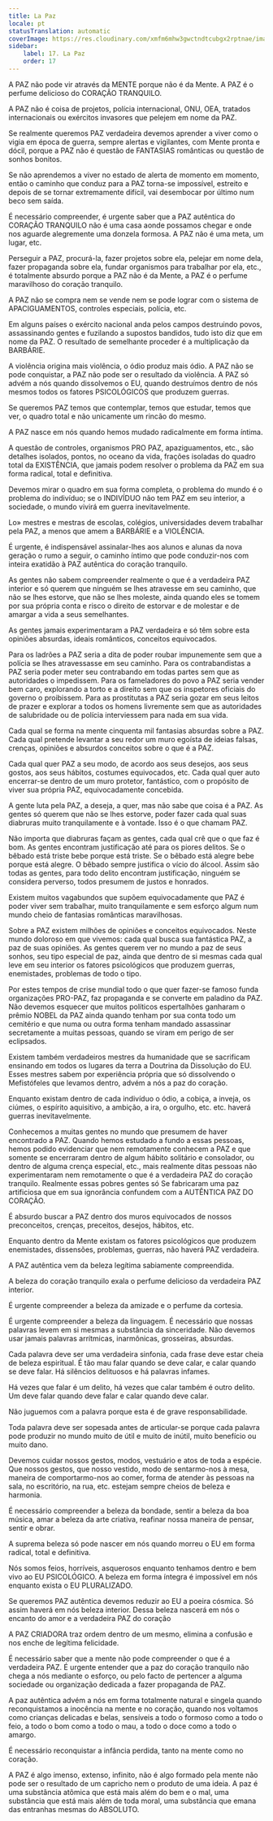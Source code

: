 ```yaml
---
title: La Paz
locale: pt
statusTranslation: automatic
coverImage: https://res.cloudinary.com/xmfm6mhw3gwctndtcubgx2rptnae/image/upload/v1740337243/small_cover_educacion_fundamental_a051170f1c.webp
sidebar:
    label: 17. La Paz
    order: 17
---
```

A PAZ não pode vir através da MENTE porque não é da Mente. A PAZ é o perfume delicioso do CORAÇÃO TRANQUILO.

A PAZ não é coisa de projetos, polícia internacional, ONU, OEA, tratados internacionais ou exércitos invasores que pelejem em nome da PAZ.

Se realmente queremos PAZ verdadeira devemos aprender a viver como o vigia em época de guerra, sempre alertas e vigilantes, com Mente pronta e dócil, porque a PAZ não é questão de FANTASIAS românticas ou questão de sonhos bonitos.

Se não aprendemos a viver no estado de alerta de momento em momento, então o caminho que conduz para a PAZ torna-se impossível, estreito e depois de se tornar extremamente difícil, vai desembocar por último num beco sem saída.

É necessário compreender, é urgente saber que a PAZ autêntica do CORAÇÃO TRANQUILO não é uma casa aonde possamos chegar e onde nos aguarde alegremente uma donzela formosa. A PAZ não é uma meta, um lugar, etc.

Perseguir a PAZ, procurá-la, fazer projetos sobre ela, pelejar em nome dela, fazer propaganda sobre ela, fundar organismos para trabalhar por ela, etc., é totalmente absurdo porque a PAZ não é da Mente, a PAZ é o perfume maravilhoso do coração tranquilo.

A PAZ não se compra nem se vende nem se pode lograr com o sistema de APACIGUAMENTOS, controles especiais, polícia, etc.

Em alguns países o exército nacional anda pelos campos destruindo povos, assassinando gentes e fuzilando a supostos bandidos, tudo isto diz que em nome da PAZ. O resultado de semelhante proceder é a multiplicação da BARBÁRIE.

A violência origina mais violência, o ódio produz mais ódio. A PAZ não se pode conquistar, a PAZ não pode ser o resultado da violência. A PAZ só advém a nós quando dissolvemos o EU, quando destruímos dentro de nós mesmos todos os fatores PSICOLÓGICOS que produzem guerras.

Se queremos PAZ temos que contemplar, temos que estudar, temos que ver, o quadro total e não unicamente um rincão do mesmo.

A PAZ nasce em nós quando hemos mudado radicalmente em forma íntima.

A questão de controles, organismos PRO PAZ, apaziguamentos, etc., são detalhes isolados, pontos, no oceano da vida, frações isoladas do quadro total da EXISTÊNCIA, que jamais podem resolver o problema da PAZ em sua forma radical, total e definitiva.

Devemos mirar o quadro em sua forma completa, o problema do mundo é o problema do indivíduo; se o INDIVÍDUO não tem PAZ em seu interior, a sociedade, o mundo vivirá em guerra inevitavelmente.

Lo» mestres e mestras de escolas, colégios, universidades devem trabalhar pela PAZ, a menos que amem a BARBÁRIE e a VIOLÊNCIA.

É urgente, é indispensável assinalar-lhes aos alunos e alunas da nova geração o rumo a seguir, o caminho íntimo que pode conduzir-nos com inteira exatidão à PAZ autêntica do coração tranquilo.

As gentes não sabem compreender realmente o que é a verdadeira PAZ interior e só querem que ninguém se lhes atravesse em seu caminho, que não se lhes estorve, que não se lhes moleste, ainda quando eles se tomem por sua própria conta e risco o direito de estorvar e de molestar e de amargar a vida a seus semelhantes.

As gentes jamais experimentaram a PAZ verdadeira e só têm sobre esta opiniões absurdas, ideais românticos, conceitos equivocados.

Para os ladrões a PAZ seria a dita de poder roubar impunemente sem que a polícia se lhes atravessasse em seu caminho. Para os contrabandistas a PAZ seria poder meter seu contrabando em todas partes sem que as autoridades o impedissem. Para os fameladores do povo a PAZ seria vender bem caro, explorando a torto e a direito sem que os inspetores oficiais do governo o proibissem. Para as prostitutas a PAZ seria gozar em seus leitos de prazer e explorar a todos os homens livremente sem que as autoridades de salubridade ou de polícia interviessem para nada em sua vida.

Cada qual se forma na mente cinquenta mil fantasias absurdas sobre a PAZ. Cada qual pretende levantar a seu redor um muro egoísta de ideias falsas, crenças, opiniões e absurdos conceitos sobre o que é a PAZ.

Cada qual quer PAZ a seu modo, de acordo aos seus desejos, aos seus gostos, aos seus hábitos, costumes equivocados, etc. Cada qual quer auto encerrar-se dentro de um muro protetor, fantástico, com o propósito de viver sua própria PAZ, equivocadamente concebida.

A gente luta pela PAZ, a deseja, a quer, mas não sabe que coisa é a PAZ. As gentes só querem que não se lhes estorve, poder fazer cada qual suas diabruras muito tranquilamente e à vontade. Isso é o que chamam PAZ.

Não importa que diabruras façam as gentes, cada qual crê que o que faz é bom. As gentes encontram justificação até para os piores delitos. Se o bêbado está triste bebe porque está triste. Se o bêbado está alegre bebe porque está alegre. O bêbado sempre justifica o vício do álcool. Assim são todas as gentes, para todo delito encontram justificação, ninguém se considera perverso, todos presumem de justos e honrados.

Existem muitos vagabundos que supõem equivocadamente que PAZ é poder viver sem trabalhar, muito tranquilamente e sem esforço algum num mundo cheio de fantasias românticas maravilhosas.

Sobre a PAZ existem milhões de opiniões e conceitos equivocados. Neste mundo doloroso em que vivemos: cada qual busca sua fantástica PAZ, a paz de suas opiniões. As gentes querem ver no mundo a paz de seus sonhos, seu tipo especial de paz, ainda que dentro de si mesmas cada qual leve em seu interior os fatores psicológicos que produzem guerras, enemistades, problemas de todo o tipo.

Por estes tempos de crise mundial todo o que quer fazer-se famoso funda organizações PRO-PAZ, faz propaganda e se converte em paladino da PAZ. Não devemos esquecer que muitos políticos espertalhões ganharam o prêmio NOBEL da PAZ ainda quando tenham por sua conta todo um cemitério e que numa ou outra forma tenham mandado assassinar secretamente a muitas pessoas, quando se viram em perigo de ser eclipsados.

Existem também verdadeiros mestres da humanidade que se sacrificam ensinando em todos os lugares da terra a Doutrina da Dissolução do EU. Esses mestres sabem por experiência própria que só dissolvendo o Mefistófeles que levamos dentro, advém a nós a paz do coração.

Enquanto existam dentro de cada indivíduo o ódio, a cobiça, a inveja, os ciúmes, o espírito aquisitivo, a ambição, a ira, o orgulho, etc. etc. haverá guerras inevitavelmente.

Conhecemos a muitas gentes no mundo que presumem de haver encontrado a PAZ. Quando hemos estudado a fundo a essas pessoas, hemos podido evidenciar que nem remotamente conhecem a PAZ e que somente se encerraram dentro de algum hábito solitário e consolador, ou dentro de alguma crença especial, etc., mais realmente ditas pessoas não experimentaram nem remotamente o que é a verdadeira PAZ do coração tranquilo. Realmente essas pobres gentes só Se fabricaram uma paz artificiosa que em sua ignorância confundem com a AUTÊNTICA PAZ DO CORAÇÃO.

É absurdo buscar a PAZ dentro dos muros equivocados de nossos preconceitos, crenças, preceitos, desejos, hábitos, etc.

Enquanto dentro da Mente existam os fatores psicológicos que produzem enemistades, dissensões, problemas, guerras, não haverá PAZ verdadeira.

A PAZ autêntica vem da beleza legítima sabiamente compreendida.

A beleza do coração tranquilo exala o perfume delicioso da verdadeira PAZ interior.

É urgente compreender a beleza da amizade e o perfume da cortesia.

É urgente compreender a beleza da linguagem. É necessário que nossas palavras levem em si mesmas a substância da sinceridade. Não devemos usar jamais palavras arrítmicas, inarmônicas, grosseiras, absurdas.

Cada palavra deve ser uma verdadeira sinfonia, cada frase deve estar cheia de beleza espiritual. É tão mau falar quando se deve calar, e calar quando se deve falar. Há silêncios delituosos e há palavras infames.

Há vezes que falar é um delito, há vezes que calar também é outro delito. Um deve falar quando deve falar e calar quando deve calar.

Não juguemos com a palavra porque esta é de grave responsabilidade.

Toda palavra deve ser sopesada antes de articular-se porque cada palavra pode produzir no mundo muito de útil e muito de inútil, muito benefício ou muito dano.

Devemos cuidar nossos gestos, modos, vestuário e atos de toda a espécie. Que nossos gestos, que nosso vestido, modo de sentarmo-nos à mesa, maneira de comportarmo-nos ao comer, forma de atender às pessoas na sala, no escritório, na rua, etc. estejam sempre cheios de beleza e harmonia.

É necessário compreender a beleza da bondade, sentir a beleza da boa música, amar a beleza da arte criativa, reafinar nossa maneira de pensar, sentir e obrar.

A suprema beleza só pode nascer em nós quando morreu o EU em forma radical, total e definitiva.

Nós somos feios, horríveis, asquerosos enquanto tenhamos dentro e bem vivo ao EU PSICOLÓGICO. A beleza em forma íntegra é impossível em nós enquanto exista o EU PLURALIZADO.

Se queremos PAZ autêntica devemos reduzir ao EU a poeira cósmica. Só assim haverá em nós beleza interior. Dessa beleza nascerá em nós o encanto do amor e a verdadeira PAZ do coração

A PAZ CRIADORA traz ordem dentro de um mesmo, elimina a confusão e nos enche de legítima felicidade.

É necessário saber que a mente não pode compreender o que é a verdadeira PAZ. É urgente entender que a paz do coração tranquilo não chega a nós mediante o esforço, ou pelo facto de pertencer a alguma sociedade ou organização dedicada a fazer propaganda de PAZ.

A paz autêntica advém a nós em forma totalmente natural e singela quando reconquistamos a inocência na mente e no coração, quando nos voltamos como crianças delicadas e belas, sensíveis a todo o formoso como a todo o feio, a todo o bom como a todo o mau, a todo o doce como a todo o amargo.

É necessário reconquistar a infância perdida, tanto na mente como no coração.

A PAZ é algo imenso, extenso, infinito, não é algo formado pela mente não pode ser o resultado de um capricho nem o produto de uma ideia. A paz é uma substância atômica que está mais além do bem e o mal, uma substância que está mais além de toda moral, uma substância que emana das entranhas mesmas do ABSOLUTO.


